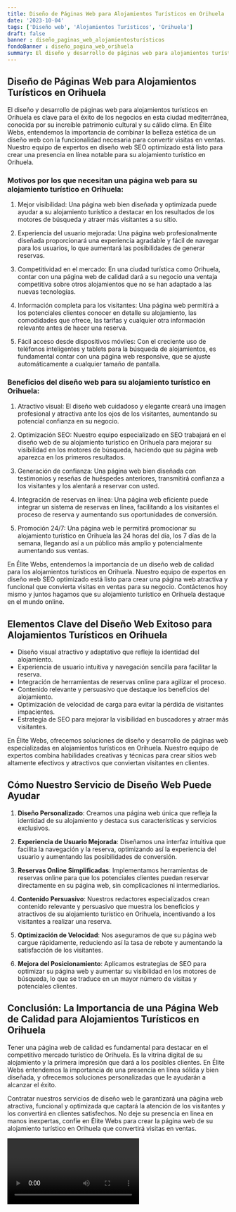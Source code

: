 ```yaml
---
title: Diseño de Páginas Web para Alojamientos Turísticos en Orihuela
date: '2023-10-04'
tags: ['Diseño web', 'Alojamientos Turísticos', 'Orihuela']
draft: false
banner : diseño_paginas_web_alojamientosturísticos
fondoBanner : diseño_pagina_web_orihuela
summary: El diseño y desarrollo de páginas web para alojamientos turísticos en Orihuela es clave para el éxito de los negocios en esta ciudad mediterránea, conocida por su increíble patrimonio cultural y su cálido clima. En Élite Webs, entendemos la importancia de combinar la belleza estética de un diseño web con la funcionalidad necesaria para convertir visitas en ventas. Nuestro equipo de expertos en diseño web SEO optimizado está listo para crear una presencia en línea notable para su alojamiento turístico en Orihuela.
---
```


## Diseño de Páginas Web para Alojamientos Turísticos en Orihuela

El diseño y desarrollo de páginas web para alojamientos turísticos en Orihuela es clave para el éxito de los negocios en esta ciudad mediterránea, conocida por su increíble patrimonio cultural y su cálido clima. En Élite Webs, entendemos la importancia de combinar la belleza estética de un diseño web con la funcionalidad necesaria para convertir visitas en ventas. Nuestro equipo de expertos en diseño web SEO optimizado está listo para crear una presencia en línea notable para su alojamiento turístico en Orihuela.

### Motivos por los que necesitan una página web para su alojamiento turístico en Orihuela:

1. Mejor visibilidad: Una página web bien diseñada y optimizada puede ayudar a su alojamiento turístico a destacar en los resultados de los motores de búsqueda y atraer más visitantes a su sitio.

2. Experiencia del usuario mejorada: Una página web profesionalmente diseñada proporcionará una experiencia agradable y fácil de navegar para los usuarios, lo que aumentará las posibilidades de generar reservas.

3. Competitividad en el mercado: En una ciudad turística como Orihuela, contar con una página web de calidad dará a su negocio una ventaja competitiva sobre otros alojamientos que no se han adaptado a las nuevas tecnologías.

4. Información completa para los visitantes: Una página web permitirá a los potenciales clientes conocer en detalle su alojamiento, las comodidades que ofrece, las tarifas y cualquier otra información relevante antes de hacer una reserva.

5. Fácil acceso desde dispositivos móviles: Con el creciente uso de teléfonos inteligentes y tablets para la búsqueda de alojamientos, es fundamental contar con una página web responsive, que se ajuste automáticamente a cualquier tamaño de pantalla.

### Beneficios del diseño web para su alojamiento turístico en Orihuela:

1. Atractivo visual: El diseño web cuidadoso y elegante creará una imagen profesional y atractiva ante los ojos de los visitantes, aumentando su potencial confianza en su negocio.

2. Optimización SEO: Nuestro equipo especializado en SEO trabajará en el diseño web de su alojamiento turístico en Orihuela para mejorar su visibilidad en los motores de búsqueda, haciendo que su página web aparezca en los primeros resultados.

3. Generación de confianza: Una página web bien diseñada con testimonios y reseñas de huéspedes anteriores, transmitirá confianza a los visitantes y los alentará a reservar con usted.

4. Integración de reservas en línea: Una página web eficiente puede integrar un sistema de reservas en línea, facilitando a los visitantes el proceso de reserva y aumentando sus oportunidades de conversión.

5. Promoción 24/7: Una página web le permitirá promocionar su alojamiento turístico en Orihuela las 24 horas del día, los 7 días de la semana, llegando así a un público más amplio y potencialmente aumentando sus ventas.

En Élite Webs, entendemos la importancia de un diseño web de calidad para los alojamientos turísticos en Orihuela. Nuestro equipo de expertos en diseño web SEO optimizado está listo para crear una página web atractiva y funcional que convierta visitas en ventas para su negocio. Contáctenos hoy mismo y juntos hagamos que su alojamiento turístico en Orihuela destaque en el mundo online.

<GifSeo />

<Cta />

## Elementos Clave del Diseño Web Exitoso para Alojamientos Turísticos en Orihuela

- Diseño visual atractivo y adaptativo que refleje la identidad del alojamiento.
- Experiencia de usuario intuitiva y navegación sencilla para facilitar la reserva.
- Integración de herramientas de reservas online para agilizar el proceso.
- Contenido relevante y persuasivo que destaque los beneficios del alojamiento.
- Optimización de velocidad de carga para evitar la pérdida de visitantes impacientes.
- Estrategia de SEO para mejorar la visibilidad en buscadores y atraer más visitantes.

En Élite Webs, ofrecemos soluciones de diseño y desarrollo de páginas web especializadas en alojamientos turísticos en Orihuela. Nuestro equipo de expertos combina habilidades creativas y técnicas para crear sitios web altamente efectivos y atractivos que conviertan visitantes en clientes.

## Cómo Nuestro Servicio de Diseño Web Puede Ayudar

1. **Diseño Personalizado**: Creamos una página web única que refleja la identidad de su alojamiento y destaca sus características y servicios exclusivos.

2. **Experiencia de Usuario Mejorada**: Diseñamos una interfaz intuitiva que facilita la navegación y la reserva, optimizando así la experiencia del usuario y aumentando las posibilidades de conversión.

3. **Reservas Online Simplificadas**: Implementamos herramientas de reservas online para que los potenciales clientes puedan reservar directamente en su página web, sin complicaciones ni intermediarios.

4. **Contenido Persuasivo**: Nuestros redactores especializados crean contenido relevante y persuasivo que muestra los beneficios y atractivos de su alojamiento turístico en Orihuela, incentivando a los visitantes a realizar una reserva.

5. **Optimización de Velocidad**: Nos aseguramos de que su página web cargue rápidamente, reduciendo así la tasa de rebote y aumentando la satisfacción de los visitantes.

6. **Mejora del Posicionamiento**: Aplicamos estrategias de SEO para optimizar su página web y aumentar su visibilidad en los motores de búsqueda, lo que se traduce en un mayor número de visitas y potenciales clientes.

## Conclusión: La Importancia de una Página Web de Calidad para Alojamientos Turísticos en Orihuela

Tener una página web de calidad es fundamental para destacar en el competitivo mercado turístico de Orihuela. Es la vitrina digital de su alojamiento y la primera impresión que dará a los posibles clientes. En Élite Webs entendemos la importancia de una presencia en línea sólida y bien diseñada, y ofrecemos soluciones personalizadas que le ayudarán a alcanzar el éxito.

Contratar nuestros servicios de diseño web le garantizará una página web atractiva, funcional y optimizada que captará la atención de los visitantes y los convertirá en clientes satisfechos. No deje su presencia en línea en manos inexpertas, confíe en Élite Webs para crear la página web de su alojamiento turístico en Orihuela que convertirá visitas en ventas.

<Video />

<CtaBot job='Alojamientos Turísticos' city='Orihuela'/>

<Gmaps query='Orihuela+españa+maps' />